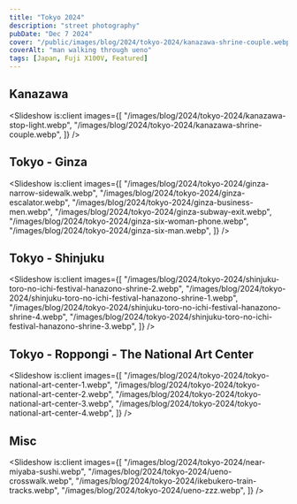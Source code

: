 ```yaml
---
title: "Tokyo 2024"
description: "street photography"
pubDate: "Dec 7 2024"
cover: "/public/images/blog/2024/tokyo-2024/kanazawa-shrine-couple.webp"
coverAlt: "man walking through ueno"
tags: [Japan, Fuji X100V, Featured]
---
```



## Kanazawa

<Slideshow
  is:client
  images={[
    "/images/blog/2024/tokyo-2024/kanazawa-stop-light.webp",
    "/images/blog/2024/tokyo-2024/kanazawa-shrine-couple.webp",
  ]}
/>

## Tokyo - Ginza

<Slideshow
  is:client
  images={[
    "/images/blog/2024/tokyo-2024/ginza-narrow-sidewalk.webp",
    "/images/blog/2024/tokyo-2024/ginza-escalator.webp",
    "/images/blog/2024/tokyo-2024/ginza-business-men.webp",
    "/images/blog/2024/tokyo-2024/ginza-subway-exit.webp",
    "/images/blog/2024/tokyo-2024/ginza-six-woman-phone.webp",
    "/images/blog/2024/tokyo-2024/ginza-six-man.webp",
  ]}
/>

## Tokyo - Shinjuku

<Slideshow
  is:client
  images={[
    "/images/blog/2024/tokyo-2024/shinjuku-toro-no-ichi-festival-hanazono-shrine-2.webp",
    "/images/blog/2024/tokyo-2024/shinjuku-toro-no-ichi-festival-hanazono-shrine-1.webp",
    "/images/blog/2024/tokyo-2024/shinjuku-toro-no-ichi-festival-hanazono-shrine-4.webp",
    "/images/blog/2024/tokyo-2024/shinjuku-toro-no-ichi-festival-hanazono-shrine-3.webp",
  ]}
/>

## Tokyo - Roppongi - The National Art Center

<Slideshow
  is:client
  images={[
    "/images/blog/2024/tokyo-2024/tokyo-national-art-center-1.webp",
    "/images/blog/2024/tokyo-2024/tokyo-national-art-center-2.webp",
    "/images/blog/2024/tokyo-2024/tokyo-national-art-center-3.webp",
    "/images/blog/2024/tokyo-2024/tokyo-national-art-center-4.webp",
  ]}
/>

## Misc

<Slideshow
  is:client
  images={[
    "/images/blog/2024/tokyo-2024/near-miyaba-sushi.webp",
    "/images/blog/2024/tokyo-2024/ueno-crosswalk.webp",
    "/images/blog/2024/tokyo-2024/ikebukero-train-tracks.webp",
    "/images/blog/2024/tokyo-2024/ueno-zzz.webp",
  ]}
/>
